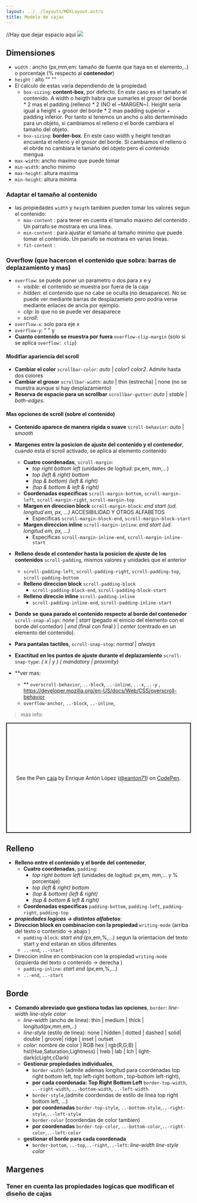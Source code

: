 ```yaml
---
layout: ../../layouts/MDXLayout.astro
title: Modelo de cajas 
---
```

 
//Hay que dejar espacio aqui
<img src="/caja.svg" />

## Dimensiones
- `width` : ancho (px,mm,em: tamaño de fuente que haya en el elemento,..) o porcentaje (% respecto al **contenedor**) 
- `height` : alto    ""      ""   
- El calculo de estas varia dependiendo de la propiedad:
    - `box-sizing`: **content-box**, por defecto. En este caso es el tamaño el contenido. A width o heigth habra que sumarles el grosor del borde * 2 mas el padding (relleno) * 2 (NO el ~MARGEN~). Height seria igual a height + grosor del borde * 2 mas padding superior + padding inferior. Por tanto si tenemos un ancho o alto derterminado para un objeto, si cambiamos el relleno o el borde cambiara el tamaño del objeto. 
    - `box-sizing`: **border-box**. En este caso width y height tendran encuenta el relleno y el grosor del borde.  Si cambiamos el relleno o el obrde no cambiara le tamaño del objeto pero el contenido mengua.  
- `max-width`: ancho maximo que puede tomar 
- `min-width`: ancho minimo
- `max-height`: altura maxima
- `min-height`: altura minima
### Adaptar el tamaño  al contenido
- las propiedades `width` y `heigth` tambien pueden tomar los valores segun el contenido:
    - `max-content` : para tener en cuenta el tamaño maximo del contenido . Un parrafo  se mostrara en una linea.
    - `min-content` : para ajustar el tamaño al tamaño minimo que puede tomar el contenido. Un  parrafo se mostrara en varias lineas.
    - `fit-content` : 

### Overflow (que hacercon  el contenido que sobra:  barras de deplazamiento y mas)
- `overflow`: se puede poner un parametro  o dos para x e y
    - *visible*: el contenido se muestra por fuera de la caja 
    - *hidden*: el contenido que no cabe se oculta (no desaparece). No se puede ver mediante barras de desplazamieto pero podria verse mediante enlaces de ancla por ejemplo. 
    - *clip*: lo que no se puede ver desaparece 
    - *scroll*: 
- `overflow-x`:  solo para eje x
- `overflow-y`:   "     "      y 
- **Cuanto contenido se muestra por fuera** `overflow-clip-margin` (solo si se aplica `overflow: clip`)
#### Modifiar apariencia del scroll
- **Cambiar el color** `scrollbar-color`: *auto* | *color1* *color2*. Admite hasta dos colores
- **Cambiar el grosor** `scrollbar-width`: auto | thin (estrecha) | none (no se muestra aunque si hay desplazamiento)
- **Reserva de espacio para un scrollbar** `scrollbar-gutter`: *auto* | *stable* | *both-edges*. 
 #### Mas opciones de scroll (sobre el contenido)
- **Contenido aparece de manera rigida o suave** `scroll-behavior`: *auto* | *smooth*
- **Margenes entre la posicion de ajuste del contenido y el contenedor**, cuando esta el scroll activado, se aplica al elemento contenido 
    - **Cuatro coordenadas**, `scroll-margin`: 
        - *top* *right* *bottom* *left* (unidades de logitud: px,em, mm,...) 
        - *top* *(left  & right)* *bottom*
        - *(top & bottom)* *(left & right)*
        - *(top & bottom & left & right)*
    - **Coordenadas especificas** `scroll-margin-bottom`,  `scroll-margin-left`, `scroll-margin-right`,  `scroll-margin-top`
    - **Margen en direccion block**  `scroll-margin-block`: *end* *start* *(ud. longitud em, px, ...)* ACCESIBILIDAD Y OTROS ALFABETOS
        - Especificas `scroll-margin-block-end`, `scroll-margin-block-start`
    - **Margen direccion inline** `scroll-margin-inline`: *end* *start* *(ud. longitud em, px, ...)*
        - Especificas `scroll-margin-inline-end`, `scroll-margin-inline-start`
- **Relleno desde el contendor hasta la posicion de ajuste de los contenidos** `scroll-padding`, mismos valores y unidades que el anterior
    - `scroll-padding-left`, `scroll-padding-right`, `scroll-padding-top`, `scroll-padding-bottom`
    - **Relleno direccion block** `scroll-padding-block`
        - `scroll-padding-block-end`, `scroll-padding-block-start`
    - **Relleno direccio inline** `scroll-padding-inline`
        - `scroll-padding-inline-end`, `scroll-padding-inline-start`
- **Donde se quea parado el contenido respecto al borde del contenedor** `scroll-snap-align`: *none* | *start* (pegado el einicio del elemento con el borde del contedor) | *end* (final con final ) | *center*  (centrado en un elemento del contenido). 
- **Para pantalas tactiles**,  `scroll-snap-stop`: *normal* | *always* 
- **Exactitud en los puntos de ajuste durante el deplazamiento** `scroll-snap-type`: *( x | y )* *( mandatory | proximity)*

- **ver mas:
    - ** `overscroll-behavior`, `..-block`, `..-inline`, `..-x`, `..-y` , https://developer.mozilla.org/en-US/docs/Web/CSS/overscroll-behavior
    - `overflow-anchor`,  `..-block`,  `..-inline`, 
> mas info:
> <IconLink url="https://developer.mozilla.org/en-US/docs/Web/CSS/overflow " />
> <IconLink url="https://developer.mozilla.org/en-US/docs/Web/CSS/CSS_scrollbars_styling " />
> <IconLink url="https://developer.chrome.com/docs/css-ui/scrollbar-styling?hl=es-419 " />
> <IconLink url="https://drafts.csswg.org/css-scrollbars/ " />
> <IconLink url="https://drafts.csswg.org/css-overflow/#scrollbar-gutter-property " />
<p class="codepen" data-height="300" data-default-tab="html,result" data-slug-hash="poBLBKa" data-editable="true" data-user="eanton71" style="height: 300px; box-sizing: border-box; display: flex; align-items: center; justify-content: center; border: 2px solid; margin: 1em 0; padding: 1em;">
  <span>See the Pen <a href="https://codepen.io/eanton71/pen/poBLBKa">
  caja</a> by Enrique Antón López (<a href="https://codepen.io/eanton71">@eanton71</a>)
  on <a href="https://codepen.io">CodePen</a>.</span>
</p>
<script async src="https://cpwebassets.codepen.io/assets/embed/ei.js"></script>


## Relleno 
- **Relleno entre  el contenido y el borde del contenedor**, 
    - **Cuatro coordenadas**, `padding`: 
        - *top* *right* *bottom* *left* (unidades de logitud: px,em, mm,... y % porcentaje) 
        - *top* *(left  & right)* *bottom*
        - *(top & bottom)* *(left & right)*
        - *(top & bottom & left & right)*
    - **Coordenadas especificas** `padding-bottom`,  `padding-left`, `padding-right`,  `padding-top`
- ***propiedades logicas  -> distintos alfabetos***: 
- **Direccion block  en combinacion con la propiedad** `writing-mode` (arriba del texto o contenido -> abajo )
    - `padding-block`: *start* *end* (px,em,%,...)  segun la orientacion del texto start y end estaran en sitios diferentes
    - `..-end`, `..-start`
- Direccion inline  en combinacion con la propiedad `writing-mode` (izquierda del texto o contenido -> derecha )
    - `padding-inline`: *start* *end* (px,em,%,...)  
    - `..-end`, `..-start`
## Borde
- **Comando abreviado que gestiona todas las opciones**,  `border`: *line-width* *line-style* *color* 
    - *line-width* (ancho de linea): thin | medium | thick | longitud(px,mm,em,..)
    - *line-style* (estilo de linea):   none | hidden | dotted | dashed | solid|  double | groove|  ridge | inset | outset
    - *color*: nombre de color | RGB hex | rgb(R,G,B) | hsl(Hue,Saturation,Lightness) | hwb | lab | lch | light-dark(cLight,cDark)
    - **Gestionar propiedades individuales**, 
        - `border-width` (admite ademas longitud para coordenadas top right bottom left, top left-right bottom , top-bottom left-right), 
        - **por cada coordenada: Top Right Bottom Left** `border-top-width`, `..-right-width`, `..-bottom-width`, `..-left-width`
        - `border-style`,(admite coordendas de estilo de linea top right bottom left, ...)
        - **por coordenadas** `border-top-style`, `..-bottom-style`,`..-right-style`,`..-left-style`
        - `border-color` (coordendas de color tambien)
        - **por coordenadas** `border-top-color`, `..-bottom-color`,`..-right-color`,`..-left-color`
    - **gestionar el borde para cada coordenada**
        - `border-bottom`, `..-top`,`..-right`,`..-left`: *line-width* *line-style* *color*
## Margenes




### Tener en cuenta las propiedades logicas que modifican el diseño de cajas

 
 
